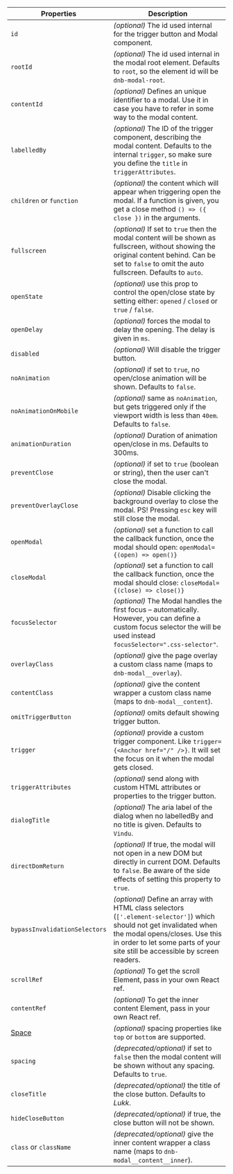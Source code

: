| Properties                              | Description                                                                                                                                                                                                                            |
| --------------------------------------- | -------------------------------------------------------------------------------------------------------------------------------------------------------------------------------------------------------------------------------------- |
| `id`                                    | _(optional)_ The id used internal for the trigger button and Modal component.                                                                                                                                                          |
| `rootId`                                | _(optional)_ The id used internal in the modal root element. Defaults to `root`, so the element id will be `dnb-modal-root`.                                                                                                           |
| `contentId`                             | _(optional)_ Defines an unique identifier to a modal. Use it in case you have to refer in some way to the modal content.                                                                                                               |
| `labelledBy`                            | _(optional)_ The ID of the trigger component, describing the modal content. Defaults to the internal `trigger`, so make sure you define the `title` in `triggerAttributes`.                                                            |
| `children` or `function`                | _(optional)_ the content which will appear when triggering open the modal. If a function is given, you get a close method `() => ({ close })` in the arguments.                                                                        |
| `fullscreen`                            | _(optional)_ If set to `true` then the modal content will be shown as fullscreen, without showing the original content behind. Can be set to `false` to omit the auto fullscreen. Defaults to `auto`.                                  |
| `openState`                             | _(optional)_ use this prop to control the open/close state by setting either: `opened` / `closed` or `true` / `false`.                                                                                                                 |
| `openDelay`                             | _(optional)_ forces the modal to delay the opening. The delay is given in `ms`.                                                                                                                                                        |
| `disabled`                              | _(optional)_ Will disable the trigger button.                                                                                                                                                                                          |
| `noAnimation`                           | _(optional)_ if set to `true`, no open/close animation will be shown. Defaults to `false`.                                                                                                                                             |
| `noAnimationOnMobile`                   | _(optional)_ same as `noAnimation`, but gets triggered only if the viewport width is less than `40em`. Defaults to `false`.                                                                                                            |
| `animationDuration`                     | _(optional)_ Duration of animation open/close in ms. Defaults to 300ms.                                                                                                                                                                |
| `preventClose`                          | _(optional)_ if set to `true` (boolean or string), then the user can't close the modal.                                                                                                                                                |
| `preventOverlayClose`                   | _(optional)_ Disable clicking the background overlay to close the modal. PS! Pressing `esc` key will still close the modal.                                                                                                            |
| `openModal`                             | _(optional)_ set a function to call the callback function, once the modal should open: `openModal={(open) => open()}`                                                                                                                  |
| `closeModal`                            | _(optional)_ set a function to call the callback function, once the modal should close: `closeModal={(close) => close()}`                                                                                                              |
| `focusSelector`                         | _(optional)_ The Modal handles the first focus – automatically. However, you can define a custom focus selector the will be used instead `focusSelector=".css-selector"`.                                                              |
| `overlayClass`                          | _(optional)_ give the page overlay a custom class name (maps to `dnb-modal__overlay`).                                                                                                                                                 |
| `contentClass`                          | _(optional)_ give the content wrapper a custom class name (maps to `dnb-modal__content`).                                                                                                                                              |
| `omitTriggerButton`                     | _(optional)_ omits default showing trigger button.                                                                                                                                                                                     |
| `trigger`                               | _(optional)_ provide a custom trigger component. Like `trigger={<Anchor href="/" />}`. It will set the focus on it when the modal gets closed.                                                                                         |
| `triggerAttributes`                     | _(optional)_ send along with custom HTML attributes or properties to the trigger button.                                                                                                                                               |
| `dialogTitle`                           | _(optional)_ The aria label of the dialog when no labelledBy and no title is given. Defaults to `Vindu`.                                                                                                                               |
| `directDomReturn`                       | _(optional)_ If true, the modal will not open in a new DOM but directly in current DOM. Defaults to `false`. Be aware of the side effects of setting this property to `true`.                                                          |
| `bypassInvalidationSelectors`           | _(optional)_ Define an array with HTML class selectors (`['.element-selector']`) which should not get invalidated when the modal opens/closes. Use this in order to let some parts of your site still be accessible by screen readers. |
| `scrollRef`                             | _(optional)_ To get the scroll Element, pass in your own React ref.                                                                                                                                                                    |
| `contentRef`                            | _(optional)_ To get the inner content Element, pass in your own React ref.                                                                                                                                                             |
| [Space](/uilib/layout/space/properties) | _(optional)_ spacing properties like `top` or `bottom` are supported.                                                                                                                                                                  |
| `spacing`                               | _(deprecated/optional)_ if set to `false` then the modal content will be shown without any spacing. Defaults to `true`.                                                                                                                |
| `closeTitle`                            | _(deprecated/optional)_ the title of the close button. Defaults to _Lukk_.                                                                                                                                                             |
| `hideCloseButton`                       | _(deprecated/optional)_ if true, the close button will not be shown.                                                                                                                                                                   |
| `class` or `className`                  | _(deprecated/optional)_ give the inner content wrapper a class name (maps to `dnb-modal__content__inner`).                                                                                                                             |
